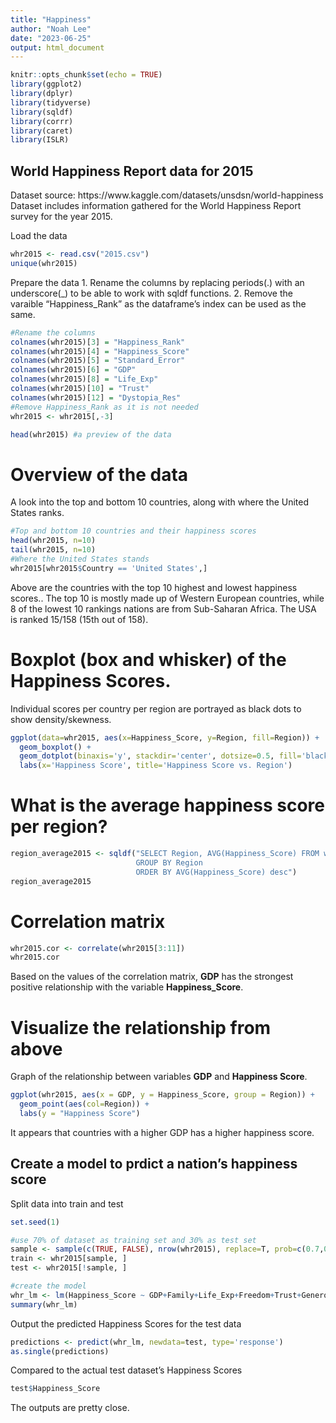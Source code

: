 ---
title: "Happiness"
author: "Noah Lee"
date: "2023-06-25"
output: html_document
---

```{r setup, include=FALSE}
knitr::opts_chunk$set(echo = TRUE)
library(ggplot2)
library(dplyr)
library(tidyverse)
library(sqldf)
library(corrr)
library(caret)
library(ISLR)
```

## World Happiness Report data for 2015
Dataset source: https://www.kaggle.com/datasets/unsdsn/world-happiness
Dataset includes information gathered for the World Happiness Report survey for the year 2015.

Load the data
```{r}
whr2015 <- read.csv("2015.csv")
unique(whr2015)
```


Prepare the data
1. Rename the columns by replacing periods(.) with an underscore(_) to be able to work with sqldf functions.
2. Remove the varaible "Happiness_Rank" as the dataframe's index can be used as the same.
```{r}
#Rename the columns
colnames(whr2015)[3] = "Happiness_Rank"
colnames(whr2015)[4] = "Happiness_Score"
colnames(whr2015)[5] = "Standard_Error"
colnames(whr2015)[6] = "GDP"
colnames(whr2015)[8] = "Life_Exp"
colnames(whr2015)[10] = "Trust"
colnames(whr2015)[12] = "Dystopia_Res"
#Remove Happiness_Rank as it is not needed
whr2015 <- whr2015[,-3]

head(whr2015) #a preview of the data
```


# Overview of the data
A look into the top and bottom 10 countries, along with where the United States ranks.
```{r}
#Top and bottom 10 countries and their happiness scores
head(whr2015, n=10)
tail(whr2015, n=10)
#Where the United States stands
whr2015[whr2015$Country == 'United States',]
```
  Above are the countries with the top 10 highest and lowest happiness scores.. The top 10 is mostly made up of Western European countries, while 8 of the lowest 10 rankings nations are from Sub-Saharan Africa.
  The USA is ranked 15/158 (15th out of 158).

# Boxplot (box and whisker) of the Happiness Scores.
Individual scores per country per region are portrayed as black dots to show density/skewness.
```{r}
ggplot(data=whr2015, aes(x=Happiness_Score, y=Region, fill=Region)) +
  geom_boxplot() +
  geom_dotplot(binaxis='y', stackdir='center', dotsize=0.5, fill='black', binwidth = 0.2) + 
  labs(x='Happiness Score', title='Happiness Score vs. Region')

```


# What is the average happiness score per region?
```{r}
region_average2015 <- sqldf("SELECT Region, AVG(Happiness_Score) FROM whr2015
                            GROUP BY Region
                            ORDER BY AVG(Happiness_Score) desc")
region_average2015
```


# Correlation matrix
```{r}
whr2015.cor <- correlate(whr2015[3:11])
whr2015.cor
```
Based on the values of the correlation matrix, **GDP** has the strongest positive relationship with the variable **Happiness_Score**.


# Visualize the relationship from above
Graph of the relationship between variables **GDP** and **Happiness Score**.
```{r}
ggplot(whr2015, aes(x = GDP, y = Happiness_Score, group = Region)) +
  geom_point(aes(col=Region)) +
  labs(y = "Happiness Score")
```
It appears that countries with a higher GDP has a higher happiness score.





## Create a model to prdict a nation's happiness score
Split data into train and test
```{r}
set.seed(1)

#use 70% of dataset as training set and 30% as test set
sample <- sample(c(TRUE, FALSE), nrow(whr2015), replace=T, prob=c(0.7,0.3))
train <- whr2015[sample, ]
test <- whr2015[!sample, ]

#create the model
whr_lm <- lm(Happiness_Score ~ GDP+Family+Life_Exp+Freedom+Trust+Generosity+Dystopia_Res, data=train)
summary(whr_lm)
```

Output the predicted Happiness Scores for the test data
```{r}
predictions <- predict(whr_lm, newdata=test, type='response')
as.single(predictions)
```
Compared to the actual test dataset's Happiness Scores
```{r}
test$Happiness_Score
```
The outputs are pretty close.
